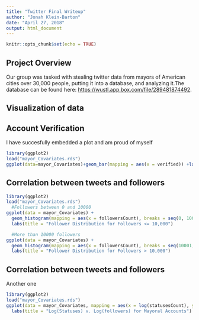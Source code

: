 ```yaml
---
title: "Twitter Final Writeup"
author: "Jonah Klein-Barton"
date: "April 27, 2018"
output: html_document
---
```


```r
knitr::opts_chunk$set(echo = TRUE)
```

## Project Overview

Our group was tasked with stealing twitter data from mayors of American cities over 30,000 people, putting it into a database, and analyzing it.The database can be found here: <https://wustl.app.box.com/file/289481874492>.



## **Visualization of data**

## Account Verification


I have succesfully embedded a plot and am proud of myself

```r
library(ggplot2)
load("mayor_Covariates.rds")
ggplot(data=mayor_Covariates)+geom_bar(mapping = aes(x = verified)) +labs(title = "Verificatation of Mayoral Twitter Accounts")
```

## Correlation between tweets and followers


```r
library(ggplot2)
load("mayor_Covariates.rds")
  #Followers between 0 and 10000
ggplot(data = mayor_Covariates) +
  geom_histogram(mapping = aes(x = followersCount), breaks = seq(0, 10000, by = 100)) +
  labs(title = "Follower Distribution for Followers <= 10,000")

  #More than 10000 followers
ggplot(data = mayor_Covariates) +
  geom_histogram(mapping = aes(x = followersCount), breaks = seq(10001, 300000, by = 10000)) + 
  labs(title = "Follower Distribution for Followers > 10,000")

```

## Correlation between tweets and followers

Another one

```r
library(ggplot2)
load("mayor_Covariates.rds")
ggplot(data = mayor_Covariates, mapping = aes(x = log(statusesCount), y = log(followersCount))) + geom_point(na.rm = TRUE) +
  labs(title = "Log(Statuses) v. Log(followers) for Mayoral Accounts")
```



